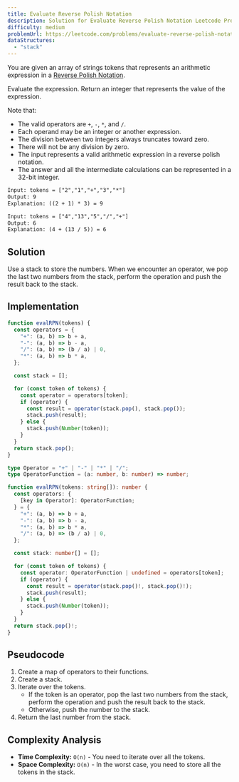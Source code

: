 ```yaml
---
title: Evaluate Reverse Polish Notation
description: Solution for Evaluate Reverse Polish Notation Leetcode Problem
difficulty: medium
problemUrl: https://leetcode.com/problems/evaluate-reverse-polish-notation/
dataStructures:
  - "stack"
---
```



You are given an array of strings tokens that represents an arithmetic expression in a [Reverse Polish Notation](https://en.wikipedia.org/wiki/Reverse_Polish_notation).

Evaluate the expression. Return an integer that represents the value of the expression.

Note that:

- The valid operators are `+`, `-`, `*`, and `/`.
- Each operand may be an integer or another expression.
- The division between two integers always truncates toward zero.
- There will not be any division by zero.
- The input represents a valid arithmetic expression in a reverse polish notation.
- The answer and all the intermediate calculations can be represented in a 32-bit integer.

```txt
Input: tokens = ["2","1","+","3","*"]
Output: 9
Explanation: ((2 + 1) * 3) = 9

Input: tokens = ["4","13","5","/","+"]
Output: 6
Explanation: (4 + (13 / 5)) = 6
```

## Solution

Use a stack to store the numbers. When we encounter an operator, we pop the last two numbers from the stack, perform the operation and push the result back to the stack.

## Implementation

<Tabs>
  <TabItem label="js">

```js
function evalRPN(tokens) {
  const operators = {
    "+": (a, b) => b + a,
    "-": (a, b) => b - a,
    "/": (a, b) => (b / a) | 0,
    "*": (a, b) => b * a,
  };

  const stack = [];

  for (const token of tokens) {
    const operator = operators[token];
    if (operator) {
      const result = operator(stack.pop(), stack.pop());
      stack.push(result);
    } else {
      stack.push(Number(token));
    }
  }
  return stack.pop();
}
```

  </TabItem>
  <TabItem label="ts">

```ts
type Operator = "+" | "-" | "*" | "/";
type OperatorFunction = (a: number, b: number) => number;

function evalRPN(tokens: string[]): number {
  const operators: {
    [key in Operator]: OperatorFunction;
  } = {
    "+": (a, b) => b + a,
    "-": (a, b) => b - a,
    "*": (a, b) => b * a,
    "/": (a, b) => (b / a) | 0,
  };

  const stack: number[] = [];

  for (const token of tokens) {
    const operator: OperatorFunction | undefined = operators[token];
    if (operator) {
      const result = operator(stack.pop()!, stack.pop()!);
      stack.push(result);
    } else {
      stack.push(Number(token));
    }
  }
  return stack.pop()!;
}
```

  </TabItem>
</Tabs>

## Pseudocode

1. Create a map of operators to their functions.
2. Create a stack.
3. Iterate over the tokens.
   - If the token is an operator, pop the last two numbers from the stack, perform the operation and push the result back to the stack.
   - Otherwise, push the number to the stack.
4. Return the last number from the stack.

## Complexity Analysis

- **Time Complexity:** `O(n)` - You need to iterate over all the tokens.
- **Space Complexity:** `O(n)` - In the worst case, you need to store all the tokens in the stack.